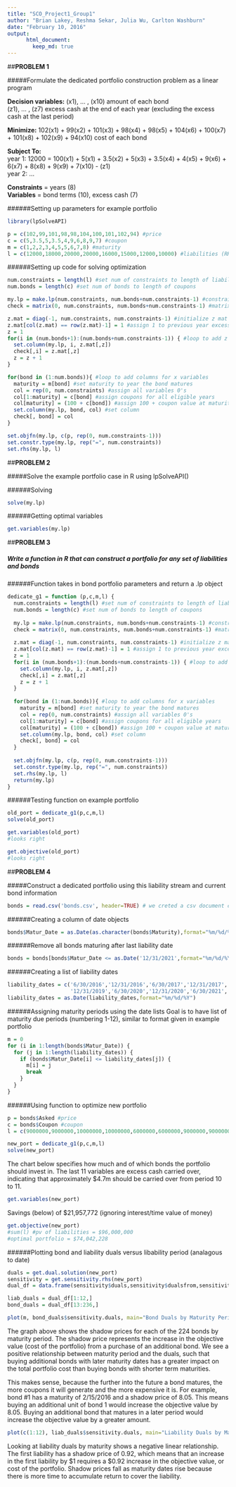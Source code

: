 ```yaml
---
title: "SCO_Project1_Group1"
author: "Brian Lakey, Reshma Sekar, Julia Wu, Carlton Washburn"
date: "February 10, 2016"
output:  
      html_document:  
        keep_md: true 
---
```



##**PROBLEM 1**

#####Formulate the dedicated portfolio construction problem as a linear program  

**Decision variables:** (x1), ... , (x10) amount of each bond  
                    (z1), ... , (z7) excess cash at the end of each year (excluding the excess cash at the                                         last period)  

**Minimize:** 102(x1) + 99(x2) + 101(x3) + 98(x4) + 98(x5) + 104(x6) + 100(x7) + 101(x8) + 102(x9) + 94(x10)
 cost of each bond

**Subject To:**  
 year 1: 12000 = 100(x1) + 5(x1) + 3.5(x2) + 5(x3) + 3.5(x4) + 4(x5) + 9(x6) + 6(x7) + 8(x8) + 9(x9) + 7(x10) - (z1)  
 year 2: ...  

**Constraints** = years (8)  
**Variables** = bond terms (10), excess cash (7)  

######Setting up parameters for example portfolio
```r
library(lpSolveAPI)

p = c(102,99,101,98,98,104,100,101,102,94) #price
c = c(5,3.5,5,3.5,4,9,6,8,9,7) #coupon
m = c(1,2,2,3,4,5,5,6,7,8) #maturity
l = c(12000,18000,20000,20000,16000,15000,12000,10000) #liabilities (RHS)
```

######Setting up code for solving optimization
```r
num.constraints = length(l) #set num of constraints to length of liabilities
num.bonds = length(c) #set num of bonds to length of coupons

my.lp = make.lp(num.constraints, num.bonds+num.constraints-1) #constraints, variables
check = matrix(0, num.constraints, num.bonds+num.constraints-1) #matrix to check that values are correctly inputted

z.mat = diag(-1, num.constraints, num.constraints-1) #initialize z mat and assign -1 to current year excess cash
z.mat[col(z.mat) == row(z.mat)-1] = 1 #assign 1 to previous year excess cash
z = 1
for(i in (num.bonds+1):(num.bonds+num.constraints-1)) { #loop to add z's to columns
  set.column(my.lp, i, z.mat[,z])
  check[,i] = z.mat[,z]
  z = z + 1
}

for(bond in (1:num.bonds)){ #loop to add columns for x variables
  maturity = m[bond] #set maturity to year the bond matures
  col = rep(0, num.constraints) #assign all variables 0's
  col[1:maturity] = c[bond] #assign coupons for all eligible years
  col[maturity] = (100 + c[bond]) #assign 100 + coupon value at maturity
  set.column(my.lp, bond, col) #set column
  check[, bond] = col
}

set.objfn(my.lp, c(p, rep(0, num.constraints-1)))
set.constr.type(my.lp, rep("=", num.constraints))
set.rhs(my.lp, l)
```

  
##**PROBLEM 2**

#####Solve the example portfolio case in R using lpSolveAPI() 
  
######Solving
```r
solve(my.lp)
```
  
######Getting optimal variables
```r
get.variables(my.lp)
```

    
##**PROBLEM 3**

##### Write a function in R that can construct a portfolio for any set of liabilities and bonds  

######Function takes in bond portfolio parameters and return a .lp object
```r
dedicate_g1 = function (p,c,m,l) {
  num.constraints = length(l) #set num of constraints to length of liabilities
  num.bonds = length(c) #set num of bonds to length of coupons
  
  my.lp = make.lp(num.constraints, num.bonds+num.constraints-1) #constraints, variables
  check = matrix(0, num.constraints, num.bonds+num.constraints-1) #matrix to check that values are correctly inputted
  
  z.mat = diag(-1, num.constraints, num.constraints-1) #initialize z mat and assign -1 to current year excess cash
  z.mat[col(z.mat) == row(z.mat)-1] = 1 #assign 1 to previous year excess cash
  z = 1
  for(i in (num.bonds+1):(num.bonds+num.constraints-1)) { #loop to add z's to columns
    set.column(my.lp, i, z.mat[,z])
    check[,i] = z.mat[,z]
    z = z + 1
  }
  
  for(bond in (1:num.bonds)){ #loop to add columns for x variables
    maturity = m[bond] #set maturity to year the bond matures
    col = rep(0, num.constraints) #assign all variables 0's
    col[1:maturity] = c[bond] #assign coupons for all eligible years
    col[maturity] = (100 + c[bond]) #assign 100 + coupon value at maturity
    set.column(my.lp, bond, col) #set column
    check[, bond] = col
  }
  
  set.objfn(my.lp, c(p, rep(0, num.constraints-1)))
  set.constr.type(my.lp, rep("=", num.constraints))
  set.rhs(my.lp, l)
  return(my.lp)
}
```

######Testing function on example portfolio
```r
old_port = dedicate_g1(p,c,m,l)
solve(old_port)
```

```r
get.variables(old_port)
#looks right
```

```r
get.objective(old_port)
#looks right
```

  
##**PROBLEM 4**

#####Construct a dedicated portfolio using this liability stream and current bond information  

```r
bonds = read.csv('bonds.csv', header=TRUE) # we creted a csv document containing all of the important bond fields from the provided website
```

######Creating a column of date objects
```r
bonds$Matur_Date = as.Date(as.character(bonds$Maturity),format="%m/%d/%Y")
```

######Remove all bonds maturing after last liability date
```r
bonds = bonds[bonds$Matur_Date <= as.Date('12/31/2021',format="%m/%d/%Y"),]
```

######Creating a list of liability dates
```r
liability_dates = c('6/30/2016','12/31/2016','6/30/2017','12/31/2017','6/30/2018','12/31/2018','6/30/2019',
                    '12/31/2019','6/30/2020','12/31/2020','6/30/2021','12/31/2021')
liability_dates = as.Date(liability_dates,format="%m/%d/%Y")
```

######Assigning maturity periods using the date lists
Goal is to have list of maturity due periods (numbering 1-12), similar to format given in example portfolio
```r
m = 0
for (i in 1:length(bonds$Matur_Date)) {
  for (j in 1:length(liability_dates)) {
    if (bonds$Matur_Date[i] <= liability_dates[j]) {
      m[i] = j
      break
    }
  }
}
```

######Using function to optimize new portfolio
```r
p = bonds$Asked #price
c = bonds$Coupon #coupon
l = c(9000000,9000000,10000000,10000000,6000000,6000000,9000000,9000000,10000000,10000000,5000000,3000000) #liabilities (RHS)

new_port = dedicate_g1(p,c,m,l)
solve(new_port)
```

The chart below specifies how much and of which bonds the portfolio should invest in. The last 11 variables are excess cash carried over, indicating that approximately $4.7m should be carried over from period 10 to 11.
```r
get.variables(new_port)
```

Savings (below) of $21,957,772 (ignoring interest/time value of money)
```r
get.objective(new_port)
#sum(l) #pv of liabilities = $96,000,000
#optimal portfolio = $74,042,228
```

######Plotting bond and liability duals versus libability period (analagous to date)
```r

duals = get.dual.solution(new_port)
sensitivity = get.sensitivity.rhs(new_port)
dual_df = data.frame(sensitivity$duals,sensitivity$dualsfrom,sensitivity$dualstill)

liab_duals = dual_df[1:12,]
bond_duals = dual_df[13:236,]

```

```r
plot(m, bond_duals$sensitivity.duals, main="Bond Duals by Maturity Period")
```

The graph above shows the shadow prices for each of the 224 bonds by maturity period. The shadow price represents the increase in the objective value (cost of the portfolio) from a purchase of an additional bond. We see a positive relationship between maturity period and the duals, such that buying additional bonds with later maturity dates has a greater impact on the total portfolio cost than buying bonds with shorter term maturities.

This makes sense, because the further into the future a bond matures, the more coupons it will generate and the more expensive it is. For example, bond #1 has a maturity of 2/15/2016 and a shadow price of 8.05. This means buying an additional unit of bond 1 would increase the objective value by 8.05.  Buying an additional bond that matures in a later period would increase the objective value by a greater amount.
```r
plot(c(1:12), liab_duals$sensitivity.duals, main="Liability Duals by Maturity Period")
```

Looking at liability duals by maturity shows a negative linear relationship. The first liability has a shadow price of 0.92, which means that an increase in the first liability by $1 requires a $0.92 increase in the objective value, or cost of the portfolio. Shadow prices fall as maturity dates rise because there is more time to accumulate return to cover the liability.